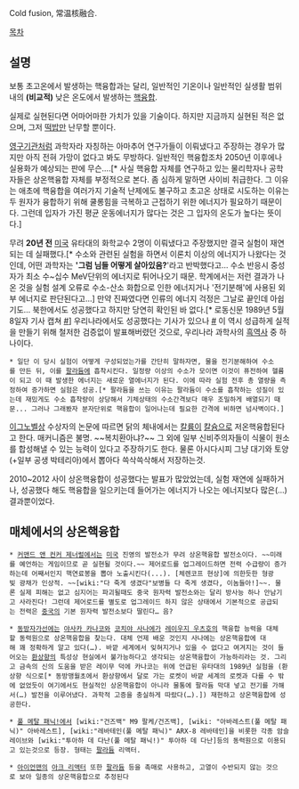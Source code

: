 Cold fusion, 常温核融合.

[[목차]]
== 설명 ==
보통 초고온에서 발생하는 핵융합과는 달리, 일반적인 기온이나 일반적인 실생활 범위 내의 '''(비교적)''' 낮은 온도에서 발생하는 [[핵융합]].

실제로 실현된다면 어마어마한 가치가 있을 기술이다. 하지만 지금까지 실현된 적은 없으며, 그저 [[떡밥]]만 난무할 뿐이다.

[[영구기관]]처럼 과학자라 자칭하는 아마추어 연구가들이 이뤄냈다고 주장하는 경우가 많지만 아직 전혀 가망이 없다고 봐도 무방하다. 일반적인 핵융합조차 2050년 이후에나 실용화가 예상되는 판에 무슨….[* 사실 핵융합 자체를 연구하고 있는 물리학자나 공학자들은 상온핵융합 자체를 부정적으로 본다. 좀 심하게 말하면 사이비 취급한다. 그 이유는 애초에 핵융합을 여러가지 기술적 난제에도 불구하고 초고온 상태로 시도하는 이유는 두 원자가 융합하기 위해 쿨롱힘을 극복하고 근접하기 위한 에너지가 필요하기 때문이다. 그런데 입자가 가진 평균 운동에너지가 많다는 것은 그 입자의 온도가 높다는 뜻이다.]

무려 '''20년 전''' [[미국]] 유타대의 화학교수 2명이 이뤄냈다고 주장했지만 결국 실험이 재연되는 데 실패했다.[* 수소와 관련된 실험을 하면서 이론치 이상의 에너지가 나왔다는 것인데, 어떤 과학자는 ''''그럼 님들 어떻게 살아있음?''''라고 반박했다고... 수소 반응시 중성자가 최소 수~십수 MeV단위의 에너지로 튀어나오기 때문. 학계에서는 저런 결과가 나온 것을 실험 설계 오류로 수소-산소 화합으로 인한 에너지거나 '전기분해'에 사용된 외부 에너지로 판단된다고...] 만약 진짜였다면 인류의 에너지 걱정은 그날로 끝인데 아쉽기도... 북한에서도 성공했다고 하지만 당연히 확인된 바 없다.[* 로동신문 1989년 5월 8일자 기사 캡쳐 [http://imgnews.naver.com/image/020/2010/05/13/28303687.1.jpg #]] 우리나라에서도 성공했다는 기사가 있으나 [http://newslibrary.naver.com/viewer/index.nhn?articleId=1989041900209201005&editNo=2&printCount=1&publishDate=1989-04-19&officeId=00020&pageNo=1&printNo=20784&publishType=00020 #] 이 역시 성급하게 실적을 만들기 위해 철저한 검증없이 발표해버렸던 것으로, 우리나라 과학사의 [[흑역사]] 중 하나이다.
 * 일단 이 당시 실험이 어떻게 구성되었는가를 간단히 말하자면, 물을 전기분해하여 수소를 만든 뒤, 이를 [[팔라듐]]에 흡착시킨다. 일정량 이상의 수소가 모이면 이것이 퓨전하여 헬륨이 되고 이 때 발생한 에너지는 새로운 열에너지가 된다. 이에 따라 실험 전후 총 열량을 측정하여 증가하면 실험은 성공.[* 팔라듐을 쓰는 이유는 팔라듐이 수소를 흡착하는 성질이 있는데 재밌게도 수소 흡착량이 상당해서 기체상태의 수소간격보다 매우 조밀하게 배열되기 때문... 그러나 그래봤자 분자단위로 핵융합이 일어나는데 필요한 간격에 비하면 넘사벽이다.]

[[이그노벨상]] 수상자의 논문에 따르면 닭의 체내에서는 [[칼륨]]이 [[칼슘]]으로 저온핵융합된다고 한다. 매커니즘은 불명. ~~복치환아냐?~~ 그 외에 일부 신비주의자들이 식물이 원소를 합성해낼 수 있는 능력이 있다고 주장하기도 한다. 물론 아시다시피 그냥 대기와 토양(+일부 공생 박테리아)에서 뽑아다 쓱삭쓱삭해서 저장하는것.

2010~2012 사이 상온핵융합이 성공했다는 발표가 많았었는데, 실험 재연에 실패하거나, 성공했다 해도 핵융합을 일으키는데 들어가는 에너지가 나오는 에너지보다 많은(...) 결과뿐이었다.
== 매체에서의 상온핵융합 ==
 * [[커맨드 앤 컨커 제너럴]]에서는 [[미국]] 진영의 발전소가 무려 상온핵융합 발전소이다. ~~미래를 예언하는 게임이므로 곧 실현될 것이다.~~ 제어로드를 업그레이드하면 전력 수급량이 증가하는데 어째서인지 핵연료봉을 뽑아 노출시킨다(...). [체렌코프 현상]에 의한듯한 형광빛 광채가 인상적. ~~[wiki:"다 죽게 생겼다"보병들 다 죽게 생겼다, 이놈들아!]~~. 물론 실제 피해는 없고 심지어는 파괴될때도 중국 원자력 발전소와는 달리 방사능 하나 안남기고 사라진다! 그런데 제어로드를 별도로 업그레이드 하지 않은 상태에서 기본적으로 공급되는 전력은 [[중국]]의 기본 원자력 발전소보다 딸린다… 음?

 * [[동방자가선]]에는 [[야사카 카나코]]와 [[코치야 사나에]]가 [[레이우지 우츠호]]의 핵융합 능력을 대체할 동력원으로 상온핵융합을 찾는다. 대체 언제 배운 것인지 사나에는 상온핵융합에 대해 꽤 정확하게 알고 있다(…). 바깥 세계에서 잊혀지거나 있을 수 없다고 여겨지는 것이 들어오는 [[환상향]]의 특성상 현실에서 불가능하다고 생각되는 상온핵융합이 가능하리라는 것. 그리고 금속의 신의 도움을 받은 레이무 덕에 카나코는 위에 언급된 유타대의 1989년 실험을 (환상향 식으로[* 동방맹월초에서 환상향에서 달로 가는 로켓이 바깥 세계의 로켓과 다를 수 밖에 없었듯이 여기에서도 현실적인 상온핵융합이 아니라 물통에 팔라듐 막대 넣고 전기를 가해서(…) 발전을 이루어냈다. 과학적 고증을 충실하게 따랐다(…).]) 재현하고 상온핵융합에 성공한다.

 * [[풀 메탈 패닉!]]에서 [wiki:"건즈백" M9 팔케/건즈백], [wiki: "아바레스트(풀 메탈 패닉)" 아바레스트], [wiki:"레바테인(풀 메탈 패닉)" ARX-8 레바테인]을 비롯한 각종 암슬레이브와 [wiki:"투아하 데 다난(풀 메탈 패닉!)" 투아하 데 다난]등의 동력원으로 이용되고 있는것으로 등장. 형태는 [[팔라듐]] 리액터.

 * [[아이언맨]]의 [[아크 리액터]] 또한 [[팔라듐]] 등을 촉매로 사용하고, 고열이 수반되지 않는 것으로 보아 일종의 상온핵융합으로 추정된다
